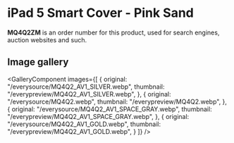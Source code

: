 
# iPad 5 Smart Cover - Pink Sand

<Callout type='info' emoji='👉🏻'>**MQ4Q2ZM** is an order number for this product, used for search engines, auction websites and such.</Callout>

## Image gallery

<GalleryComponent
    images={[
      {
        original: "/everysource/MQ4Q2_AV1_SILVER.webp",
        thumbnail: "/everypreview/MQ4Q2_AV1_SILVER.webp",
      },
      {
        original: "/everysource/MQ4Q2.webp",
        thumbnail: "/everypreview/MQ4Q2.webp",
      },
      {
        original: "/everysource/MQ4Q2_AV1_SPACE_GRAY.webp",
        thumbnail: "/everypreview/MQ4Q2_AV1_SPACE_GRAY.webp",
      },
      {
        original: "/everysource/MQ4Q2_AV1_GOLD.webp",
        thumbnail: "/everypreview/MQ4Q2_AV1_GOLD.webp",
      }
    ]}
  />
